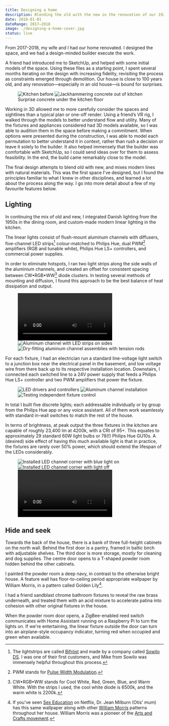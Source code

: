 ```yaml
---
title: Designing a home
description: Blending the old with the new in the renovation of our 1920s home, adventures in custom lighting fabrication, and learning how to model in 3D.
date: 2018-01-01
dateRange: 2017–2018
image: ./designing-a-home-cover.jpg
status: live
---
```




From 2017-2018, my wife and I had our home renovated. I designed the space, and we had a design-minded builder execute the work.

A friend had introduced me to SketchUp, and helped with some initial models of the space. Using these files as a starting point, I spent several months iterating on the design with increasing fidelity, revisiting the process as constraints emerged through demolition. Our house is close to 100 years old, and any renovation—especially in an old house⁠—is bound for surprises.

<Figure size="large">
  <Grid gutter="1.125rem">
    <GridItem width={{ base: '50%' }}>
      <Image
        src="./IMG_0148.jpg"
        sizes="(max-width: 700px) 50vw, (max-width: 999px) 356px, (min-width: 1000px) 446px"
        widths={[250, 356, 446, 712, 892, 1000]}
        alt="Kitchen before"
        loading="eager"
      />
    </GridItem>
    <GridItem width={{ base: '50%' }}>
      <Image
        src="./IMG_0343.jpg"
        sizes="(max-width: 700px) 50vw, (max-width: 999px) 356px, (min-width: 1000px) 446px"
        widths={[250, 356, 446, 712, 892, 1000]}
        alt="Jackhammering concrete out of kitchen"
        loading="eager"
      />
    </GridItem>
  </Grid>
  <Caption>Surprise concrete under the kitchen floor</Caption>
</Figure>

Working in 3D allowed me to more carefully consider the spaces and sightlines than a typical plan or one-off render. Using a friend’s VR rig, I walked through the models to better understand flow and utility. Many of the fixtures and appliances considered had 3D models available, so I was able to audition them in the space before making a commitment. When options were presented during the construction, I was able to model each permutation to better understand it in context, rather than rush a decision or leave it solely to the builder. It also helped immensely that the builder was comfortable with SketchUp, so I could send ideas over for them to assess feasibility. In the end, the build came remarkably close to the model.

<ImageCompare
  name="comparison-1"
  caption="Comparison of SketchUp model and kitchen after"
  itemOne={image1}
  itemTwo={image2}
  position={33}
  size="large"
  client:idle
/>

The final design attempts to blend old with new, and mixes modern lines with natural materials. This was the first space I've designed, but I found the principles familiar to what I knew in other disciplines, and learned a lot about the process along the way. I go into more detail about a few of my favourite features below.

<ImageCompare
  name="comparison-2"
  caption="Comparison of mid-demolition and final"
  itemOne={image3}
  itemTwo={image4}
  position={50}
  size="large"
  client:idle
/>

<PostImage size="full" src="./0S7A7712.jpg" alt="Dining room" />

<PostImage size="full" src="./0S7A7686.jpg" alt="Dining room/kitchen" />

<PostImage size="full" src="./0S7A7658.jpg" alt="Dining room" />

## Lighting

In continuing the mix of old and new, I integrated Danish lighting from the 1950s in the dining room, and custom-made modern linear lighting in the kitchen.

<PostImage
  size="large"
  src="./0S7A7555.jpg"
  caption="One of three custom-made linear lights in the kitchen"
/>

The linear lights consist of flush-mount aluminum channels with diffusers, five-channel LED strips[^1] colour-matched to Philips Hue, dual PWM[^2] amplifiers (RGB and tunable white), Philips Hue LS+ controllers, and commercial power supplies.

In order to eliminate hotspots, I ran two light strips along the side walls of the aluminium channels, and created an offset for consistent spacing between CW•RGB•WW[^3] diode clusters. In testing several methods of mounting and diffusion, I found this approach to be the best balance of heat dissipation and output.

<Figure size="large">
  <Grid gutter="1.125rem">
    <GridItem width={{ sm: '33.3334%' }} style={{marginBottom: '2.5rem'}}>
      <Video src="./light-assembly.mp4" />
    </GridItem>
    <GridItem width={{ sm: '33.3334%' }} style={{marginBottom: '2.5rem'}}>
      <Image
        src="./IMG_0164x.jpg"
        sizes="(max-width: 480px) 100vw, (max-width: 700px) 33vw, (max-width: 999px) 228px, (min-width: 1000px) 288px"
        widths={[235, 295, 470, 590, 720, 960]}
        alt="Aluminum channel with LED strips on sides"
      />
    </GridItem>
    <GridItem width={{ sm: '33.3334%' }} style={{marginBottom: '2.5rem'}}>
      <Image
        src="./IMG_0140.jpg"
        sizes="(max-width: 480px) 100vw, (max-width: 700px) 33vw, (max-width: 999px) 228px, (min-width: 1000px) 288px"
        widths={[235, 295, 470, 590, 720, 960]}
        alt="Dry-fitting aluminum channel assemblies with tension rods"
      />
    </GridItem>
  </Grid>
</Figure>

For each fixture, I had an electrician run a standard line-voltage light switch to a junction box near the electrical panel in the basement, and low voltage wire from there back up to its respective installation location. Downstairs, I connected each switched line to a 24V power supply that feeds a Philips Hue LS+ controller and two PWM amplifiers that power the fixture.

<Figure size="large">
  <Grid gutter="1.125rem">
    <GridItem width={{ sm: '33.3334%' }} style={{marginBottom: '2.5rem'}}>
      <Image
        src="./IMG_0039.jpg"
        sizes="(max-width: 480px) 100vw, (max-width: 700px) 33vw, (max-width: 999px) 228px, (min-width: 1000px) 288px"
        widths={[235, 295, 470, 590, 720, 960]}
        alt="LED drivers and controllers"
      />
    </GridItem>
    <GridItem width={{ sm: '33.3334%' }} style={{marginBottom: '2.5rem'}}>
      <Image
        src="./IMG_0164.jpg"
        sizes="(max-width: 480px) 100vw, (max-width: 700px) 33vw, (max-width: 999px) 228px, (min-width: 1000px) 288px"
        widths={[235, 295, 470, 590, 720, 960]}
        alt="Aluminum channel installation"
      />
    </GridItem>
    <GridItem width={{ sm: '33.3334%' }} style={{marginBottom: '2.5rem'}}>
      <Image
        src="./IMG_0591.jpg"
        sizes="(max-width: 480px) 100vw, (max-width: 700px) 33vw, (max-width: 999px) 228px, (min-width: 1000px) 288px"
        widths={[235, 295, 470, 590, 720, 960]}
        alt="Testing independent fixture control"
      />
    </GridItem>
  </Grid>
</Figure>

In total I built five discrete lights; each addressable individually or by group from the Philips Hue app or any voice assistant. All of them work seamlessly with standard in-wall switches to match the rest of the house.

In terms of brightness, at peak output the three fixtures in the kitchen are capable of roughly 23,400 lm at 4200k, with a CRI of 95+. This equates to approximately 29 standard 60W light bulbs or 78(!) Philips Hue GU10s. A (desired) side effect of having this much available light is that in practice, the fixtures are rarely over 50% power, which should extend the lifespan of the LEDs considerably.

<Figure size="large">
  <Grid gutter="1.125rem">
    <GridItem width={{ sm: '33.3334%' }} style={{marginBottom: '2.5rem'}}>
      <Image
        src="./corner.jpg"
        sizes="(max-width: 480px) 100vw, (max-width: 700px) 33vw, (max-width: 999px) 228px, (min-width: 1000px) 288px"
        widths={[235, 295, 470, 590, 720, 960]}
        alt="Installed LED channel corner with blue light on"
      />
    </GridItem>
    <GridItem width={{ sm: '33.3334%' }} style={{marginBottom: '2.5rem'}}>
      <Image
        src="./IMG_9681.jpg"
        sizes="(max-width: 480px) 100vw, (max-width: 700px) 33vw, (max-width: 999px) 228px, (min-width: 1000px) 288px"
        widths={[235, 295, 470, 590, 720, 960]}
        alt="Installed LED channel corner with light off"
      />
    </GridItem>
    <GridItem width={{ sm: '33.3334%' }} style={{marginBottom: '2.5rem'}}>
      <Video src="./controller-2.mp4" />
    </GridItem>
  </Grid>
</Figure>

## Hide and seek

Towards the back of the house, there is a bank of three full-height cabinets on the north wall. Behind the first door is a pantry, framed in baltic birch with adjustable shelves. The third door is more storage, mostly for cleaning and dog supplies. The centre door opens to a T-shaped powder room hidden behind the other cabinets.

<PostImage
  size="large"
  src="./0S7A7645.jpg"
  caption="The second handle on the left is a powder room. This lower level was previously an attached garage"
/>

I painted the powder room a deep navy, in contrast to the otherwise bright house. A feature wall has floor-to-ceiling period appropriate wallpaper by William Morris, in a pattern called Golden Lily[^4].

I had a friend sandblast chrome bathroom fixtures to reveal the raw brass underneath, and treated them with an acid mixture to accelerate patina into cohesion with other original fixtures in the house.

<PostImage size="full" src="./0S7A8615.jpg" caption="Main floor powder room" />

When the powder room door opens, a ZigBee-enabled reed switch communicates with Home Assistant running on a Raspberry Pi to turn the lights on. If we're entertaining, the linear fixture outside the door can turn into an airplane-style occupancy indicator, turning red when occupied and green when available.

<PostVideo
  size="large"
  src="./occupancy-demo-color-corrected.mp4"
  caption="Door to main floor powder room with occupancy automation enabled"
/>

[^1]: The lightstrips are called [Bifröst](https://sowilodesign.com/collections/bifrost/products/bifrost-147-pro-led-strip) and made by a company called [Sowilo DS](https://sowilodesign.com/). I was one of their first customers, and Mike from Sowilo was immensely helpful throughout this process.
[^2]: PWM stands for [Pulse Width Modulation](https://en.wikipedia.org/wiki/Pulse-width_modulation).
[^3]: CW•RGB•WW stands for Cool White, Red, Green, Blue, and Warm White. With the strips I used, the cool white diode is 6500k, and the warm white is 2200k.
[^4]: If you've seen [Sex Education](https://www.netflix.com/title/80197526) on Netflix, Dr. Jean Milburn (Otis' mum) has this same wallpaper along with other [William Morris](https://en.wikipedia.org/wiki/William_Morris) patterns throughout her house. William Morris was a pioneer of the [Arts and Crafts movement](https://en.wikipedia.org/wiki/Arts_and_Crafts_movement).
